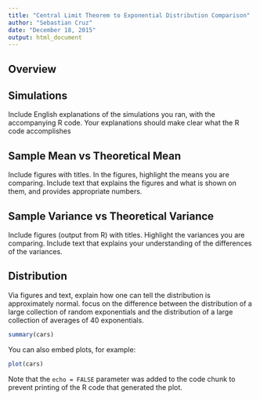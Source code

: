 ```yaml
---
title: "Central Limit Theorem to Exponential Distribution Comparison"
author: "Sebastian Cruz"
date: "December 18, 2015"
output: html_document
---
```


## Overview

## Simulations
Include English explanations of the simulations you ran, with the accompanying R code. Your explanations should make clear what the R code accomplishes

## Sample Mean vs Theoretical Mean
Include figures with titles. In the figures, highlight the means you are comparing. Include text that explains the figures and what is shown on them, and provides appropriate numbers. 
 
## Sample Variance vs Theoretical Variance
Include figures (output from R) with titles. Highlight the variances you are comparing. Include text that explains your understanding of the differences of the variances. 
 
## Distribution
Via figures and text, explain how one can tell the distribution is approximately normal.
focus on the difference between the distribution of a large collection of random exponentials and the distribution of a large collection of averages of 40 exponentials. 

```r
summary(cars)
```

You can also embed plots, for example:

```r
plot(cars)
```

Note that the `echo = FALSE` parameter was added to the code chunk to prevent printing of the R code that generated the plot.

